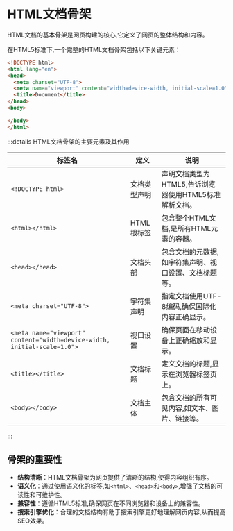 # HTML文档骨架

HTML文档的基本骨架是网页构建的核心,它定义了网页的整体结构和内容。

在HTML5标准下,一个完整的HTML文档骨架包括以下关键元素：

```html
<!DOCTYPE html>
<html lang="en">
<head>
  <meta charset="UTF-8">
  <meta name="viewport" content="width=device-width, initial-scale=1.0">
  <title>Document</title>
</head>
<body>
  
</body>
</html>
```

:::details HTML文档骨架的主要元素及其作用

| 标签名                                                       | 定义         | 说明                                                   |
| ------------------------------------------------------------ | ------------ | ------------------------------------------------------ |
| `<!DOCTYPE html>`                                            | 文档类型声明 | 声明文档类型为HTML5,告诉浏览器使用HTML5标准解析文档。 |
| `<html></html>`                                              | HTML根标签   | 包含整个HTML文档,是所有HTML元素的容器。               |
| `<head></head>`                                              | 文档头部     | 包含文档的元数据,如字符集声明、视口设置、文档标题等。 |
| `<meta charset="UTF-8">`                                     | 字符集声明   | 指定文档使用UTF-8编码,确保国际化内容正确显示。        |
| `<meta name="viewport" content="width=device-width, initial-scale=1.0">` | 视口设置     | 确保页面在移动设备上正确缩放和显示。                   |
| `<title></title>`                                            | 文档标题     | 定义文档的标题,显示在浏览器标签页上。                 |
| `<body></body>`                                              | 文档主体     | 包含文档的所有可见内容,如文本、图片、链接等。         |

:::

## 骨架的重要性

- **结构清晰**：HTML文档骨架为网页提供了清晰的结构,使得内容组织有序。
- **语义化**：通过使用语义化的标签,如`<html>`、`<head>`和`<body>`,增强了文档的可读性和可维护性。
- **兼容性**：遵循HTML5标准,确保网页在不同浏览器和设备上的兼容性。
- **搜索引擎优化**：合理的文档结构有助于搜索引擎更好地理解网页内容,从而提高SEO效果。
